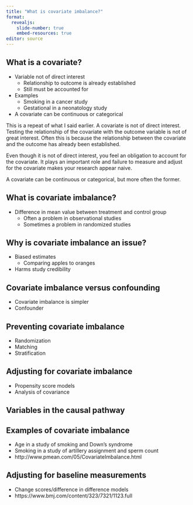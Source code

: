 ```yaml
---
title: "What is covariate imbalance?"
format: 
  revealjs:
    slide-number: true
    embed-resources: true
editor: source
---
```


## What is a covariate?

-   Variable not of direct interest
    -   Relationship to outcome is already established
    -   Still must be accounted for
-   Examples
    -   Smoking in a cancer study
    -   Gestational in a neonatology study
-   A covariate can be continuous or categorical
    
::: notes
This is a repeat of what I said earlier. A covariate is not of direct interest. Testing the relationship of the covariate with the outcome variable is not of great interest. Often this is because the relationship between the covariate and the outcome has already been established.

Even though it is not of direct interest, you feel an obligation to account for the covariate. It plays an important role and failure to measure and adjust for the covariate makes your research appear naive.

A covariate can be continuous or categorical, but more often the former.
:::

## What is covariate imbalance?

-   Difference in mean value between treatment and control group
    -   Often a problem in observational studies
    -   Sometimes a problem in randomized studies

::: notes

:::

## Why is covariate imbalance an issue?

-   Biased estimates
    -   Comparing apples to oranges
-   Harms study credibility

## Covariate imbalance versus confounding

-   Covariate imbalance is simpler
-   Confounder 

## Preventing covariate imbalance

-   Randomization
-   Matching
-   Stratification

## Adjusting for covariate imbalance

-   Propensity score models
-   Analysis of covariance

## Variables in the causal pathway

## Examples of covariate imbalance

-   Age in a study of smoking and Down's syndrome
-   Smoking in a study of artillery assignment and sperm count
-   http://www.pmean.com/05/CovariateImbalance.html

## Adjusting for baseline measurements

-   Change scores/difference in difference models
-   https://www.bmj.com/content/323/7321/1123.full